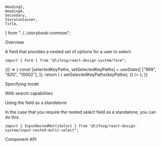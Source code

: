     Heading3,
    Heading4,
    Secondary,
    StoryContainer,
    Title,
} from "../../storybook-common";

<Meta title="Form/NestedMultiSelect" component={Form.NestedMultiSelect} />

<Title>Form.NestedMultiSelect</Title>

<Secondary>Overview</Secondary>

A field that provides a nested set of options for a user to select.

```tsx
import { Form } from "@lifesg/react-design-system/form";
```

<Canvas>
    <Story name="NestedMultiSelect">
        {() => {
            const [selectedKeyPaths, setSelectedKeyPaths] = useState([
                ["999", "820", "10002"],
            ]);
            return (
                <StoryContainer>
                    <Container>
                        <Form.NestedMultiSelect
                            label="This is the nested select field"
                            options={options}
                        />
                        <Form.NestedMultiSelect
                            label="This is prefilled with a selected option"
                            options={options}
                            selectedKeyPaths={selectedKeyPaths}
                            onSelectOptions={(keyPaths, values) => {
                                setSelectedKeyPaths(keyPaths);
                            }}
                        />
                        <Form.NestedMultiSelect
                            label="This is the disabled state"
                            options={options}
                            disabled
                        />
                        <Form.NestedMultiSelect
                            label="This is the readOnly state"
                            options={options}
                            readOnly
                        />
                        <Form.NestedMultiSelect
                            label="This is the error state"
                            options={options}
                            errorMessage="Selection is required"
                        />
                    </Container>
                </StoryContainer>
            );
        }}
    </Story>
</Canvas>

<Heading3>Specifying mode</Heading3>

<Canvas>
    <Story name="Specifying mode">
        <StoryContainer>
            <Container>
                <Form.NestedMultiSelect
                    label="With all (sub)categories expanded "
                    options={options}
                    mode="expand"
                />
                <Form.NestedMultiSelect
                    label="With all (sub)categories collapsed "
                    options={options}
                    mode="collapse"
                />
            </Container>
        </StoryContainer>
    </Story>
</Canvas>

<Heading3>With search capabilities</Heading3>

<Canvas>
    <Story name="With search">
        <StoryContainer>
            <Container>
                <Form.NestedMultiSelect
                    label="This has searchable options"
                    options={options}
                    enableSearch
                />
            </Container>
        </StoryContainer>
    </Story>
</Canvas>

<Heading3>Using the field as a standalone</Heading3>

In the case that you require the nested select field as a standalone, you can do this.

```tsx
import { InputNestedMultiSelect } from "@lifesg/react-design-system/input-nested-multi-select";
```

<Canvas>
    <Story name="Standalone usage">
        <StoryContainer>
            <Container>
                <InputNestedMultiSelect
                    options={options}
                    placeholder="Select"
                />
            </Container>
        </StoryContainer>
    </Story>
</Canvas>

<Secondary>Component API</Secondary>

<PropsTable />
